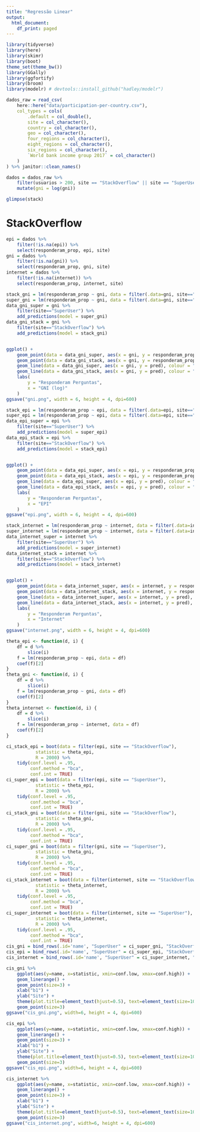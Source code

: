 ```yaml
---
title: "Regressão Linear"
output:
  html_document:
    df_print: paged
---
```


```r
library(tidyverse)
library(here)
library(skimr)
library(boot)
theme_set(theme_bw())
library(GGally)
library(ggfortify)
library(broom)
library(modelr) # devtools::install_github("hadley/modelr")
```

```r
dados_raw = read_csv(
    here::here("data/participation-per-country.csv"),
    col_types = cols(
        .default = col_double(),
        site = col_character(),
        country = col_character(),
        geo = col_character(),
        four_regions = col_character(),
        eight_regions = col_character(),
        six_regions = col_character(),
        `World bank income group 2017` = col_character()
    )
) %>% janitor::clean_names()

dados = dados_raw %>% 
    filter(usuarios > 200, site == "StackOverflow" || site == "SuperUser") %>%
    mutate(gni = log(gni))

glimpse(stack)
```

# StackOverflow

```r
epi = dados %>% 
    filter(!is.na(epi)) %>% 
    select(responderam_prop, epi, site)
gni = dados %>% 
    filter(!is.na(gni)) %>% 
    select(responderam_prop, gni, site)
internet = dados %>% 
    filter(!is.na(internet)) %>% 
    select(responderam_prop, internet, site)
```



```r
stack_gni = lm(responderam_prop ~ gni, data = filter(.data=gni, site=="StackOverflow"))
super_gni = lm(responderam_prop ~ gni, data = filter(.data=gni, site=="SuperUser"))
data_gni_super = gni %>%
    filter(site=="SuperUser") %>%
    add_predictions(model = super_gni)
data_gni_stack = gni %>%
    filter(site=="StackOverflow") %>%
    add_predictions(model = stack_gni)


ggplot() + 
    geom_point(data = data_gni_super, aes(x = gni, y = responderam_prop), colour = "red", alpha = .8) + 
    geom_point(data = data_gni_stack, aes(x = gni, y = responderam_prop), colour = "blue", alpha = .8) + 
    geom_line(data = data_gni_super, aes(x = gni, y = pred), colour = "red", size = 1)+
    geom_line(data = data_gni_stack, aes(x = gni, y = pred), colour = "blue", size = 1)+
    labs(
        y = "Responderam Perguntas",
        x = "GNI (log)"
    )
ggsave("gni.png", width = 6, height = 4, dpi=600)
```

```r
stack_epi = lm(responderam_prop ~ epi, data = filter(.data=epi, site=="StackOverflow"))
super_epi = lm(responderam_prop ~ epi, data = filter(.data=epi, site=="SuperUser"))
data_epi_super = epi %>%
    filter(site=="SuperUser") %>%
    add_predictions(model = super_epi)
data_epi_stack = epi %>%
    filter(site=="StackOverflow") %>%
    add_predictions(model = stack_epi)


ggplot() + 
    geom_point(data = data_epi_super, aes(x = epi, y = responderam_prop), colour = "red", alpha = .8) + 
    geom_point(data = data_epi_stack, aes(x = epi, y = responderam_prop), colour = "blue", alpha = .8) + 
    geom_line(data = data_epi_super, aes(x = epi, y = pred), colour = "red", size = 1)+
    geom_line(data = data_epi_stack, aes(x = epi, y = pred), colour = "blue", size = 1)+
    labs(
        y = "Responderam Perguntas",
        x = "EPI"
    )
ggsave("epi.png", width = 6, height = 4, dpi=600)
```

```r
stack_internet = lm(responderam_prop ~ internet, data = filter(.data=internet, site=="StackOverflow"))
super_internet = lm(responderam_prop ~ internet, data = filter(.data=internet, site=="SuperUser"))
data_internet_super = internet %>%
    filter(site=="SuperUser") %>%
    add_predictions(model = super_internet)
data_internet_stack = internet %>%
    filter(site=="StackOverflow") %>%
    add_predictions(model = stack_internet)


ggplot() + 
    geom_point(data = data_internet_super, aes(x = internet, y = responderam_prop), colour = "red", alpha = .8) + 
    geom_point(data = data_internet_stack, aes(x = internet, y = responderam_prop), colour = "blue", alpha = .8) + 
    geom_line(data = data_internet_super, aes(x = internet, y = pred), colour = "red", size = 1)+
    geom_line(data = data_internet_stack, aes(x = internet, y = pred), colour = "blue", size = 1)+
    labs(
        y = "Responderam Perguntas",
        x = "Internet"
    )
ggsave("internet.png", width = 6, height = 4, dpi=600)
```

```r
theta_epi <- function(d, i) {
    df = d %>% 
        slice(i)
    f = lm(responderam_prop ~ epi, data = df)
    coef(f)[2]
}
theta_gni <- function(d, i) {
    df = d %>% 
        slice(i)
    f = lm(responderam_prop ~ gni, data = df)
    coef(f)[2]
}
theta_internet <- function(d, i) {
    df = d %>% 
        slice(i)
    f = lm(responderam_prop ~ internet, data = df)
    coef(f)[2]
}

ci_stack_epi = boot(data = filter(epi, site == "StackOverflow"),
           statistic = theta_epi,
           R = 2000) %>%
    tidy(conf.level = .95,
         conf.method = "bca",
         conf.int = TRUE)
ci_super_epi = boot(data = filter(epi, site == "SuperUser"),
           statistic = theta_epi,
           R = 2000) %>%
    tidy(conf.level = .95,
         conf.method = "bca",
         conf.int = TRUE)
ci_stack_gni = boot(data = filter(gni, site == "StackOverflow"),
           statistic = theta_gni,
           R = 2000) %>%
    tidy(conf.level = .95,
         conf.method = "bca",
         conf.int = TRUE)
ci_super_gni = boot(data = filter(gni, site == "SuperUser"),
           statistic = theta_gni,
           R = 2000) %>%
    tidy(conf.level = .95,
         conf.method = "bca",
         conf.int = TRUE)
ci_stack_internet = boot(data = filter(internet, site == "StackOverflow"),
           statistic = theta_internet,
           R = 2000) %>%
    tidy(conf.level = .95,
         conf.method = "bca",
         conf.int = TRUE)
ci_super_internet = boot(data = filter(internet, site == "SuperUser"),
           statistic = theta_internet,
           R = 2000) %>%
    tidy(conf.level = .95,
         conf.method = "bca",
         conf.int = TRUE)
cis_gni = bind_rows(.id='name', "SuperUser" = ci_super_gni, "StackOverflow" = ci_stack_gni)
cis_epi = bind_rows(.id='name', "SuperUser" = ci_super_epi, "StackOverflow" = ci_stack_epi)
cis_internet = bind_rows(.id='name', "SuperUser" = ci_super_internet, "StackOverflow" = ci_stack_internet)
```

```r
cis_gni %>%
    ggplot(aes(y=name, x=statistic, xmin=conf.low, xmax=conf.high)) +
    geom_linerange() +
    geom_point(size=3) +
    xlab("b1") + 
    ylab("Site") +
    theme(plot.title=element_text(hjust=0.5), text=element_text(size=10))
    geom_point(size=3)
ggsave("cis_gni.png", width=6, height = 4, dpi=600)
```

```r
cis_epi %>%
    ggplot(aes(y=name, x=statistic, xmin=conf.low, xmax=conf.high)) +
    geom_linerange() +
    geom_point(size=3) +
    xlab("b1") + 
    ylab("Site") +
    theme(plot.title=element_text(hjust=0.5), text=element_text(size=10))
    geom_point(size=3)
ggsave("cis_epi.png", width=6, height = 4, dpi=600)
```
```r
cis_internet %>%
    ggplot(aes(y=name, x=statistic, xmin=conf.low, xmax=conf.high)) +
    geom_linerange() +
    geom_point(size=3) +
    xlab("b1") + 
    ylab("Site") +
    theme(plot.title=element_text(hjust=0.5), text=element_text(size=10))
    geom_point(size=3)
ggsave("cis_internet.png", width=6, height = 4, dpi=600)
```